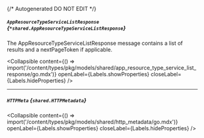 {/* Autogenerated DO NOT EDIT  */}

##### `AppResourceTypeServiceListResponse` *{`*shared.AppResourceTypeServiceListResponse`}*
The AppResourceTypeServiceListResponse message contains a list of results and a nextPageToken if applicable.

<Collapsible content={() => import('/content/types/pkg/models/shared/app_resource_type_service_list_response/go.mdx')} openLabel={Labels.showProperties} closeLabel={Labels.hideProperties} />


---
##### `HTTPMeta` *{`shared.HTTPMetadata`}*

<Collapsible content={() => import('/content/types/pkg/models/shared/http_metadata/go.mdx')} openLabel={Labels.showProperties} closeLabel={Labels.hideProperties} />



